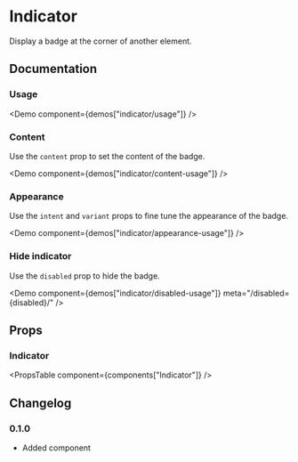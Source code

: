 
# Indicator

Display a badge at the corner of another element.

## Documentation

### Usage

<Demo component={demos["indicator/usage"]} />

### Content

Use the `content` prop to set the content of the badge.

<Demo component={demos["indicator/content-usage"]} />

### Appearance

Use the `intent` and `variant` props to fine tune the appearance of the badge.

<Demo component={demos["indicator/appearance-usage"]} />

### Hide indicator

Use the `disabled` prop to hide the badge.

<Demo
  component={demos["indicator/disabled-usage"]}
  meta="/disabled={disabled}/"
/>

## Props

### Indicator

<PropsTable component={components["Indicator"]} />

## Changelog

### 0.1.0

- Added component
